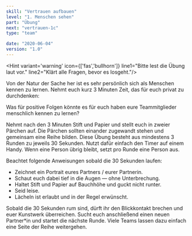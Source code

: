 ```yaml
---
skill: "Vertrauen aufbauen"
level: "1. Menschen sehen"
part: "Übung"
next: "vertrauen-1c"
type: "team"

date: "2020-06-04"
version: "1.0"
---
```


<Hint variant='warning' icon={['fas','bullhorn']}
line1="Bitte lest die Übung laut vor."
line2="Klärt alle Fragen, bevor es losgeht."/>

<Row className="tutsegment"> 
<Col>

Von der Natur der Sache her ist es sehr persönlich sich als Menschen kennen zu lernen.
Nehmt euch kurz 3 Minuten Zeit, das für euch privat zu durchdenken:

Was für positive Folgen könnte es für euch haben eure Teammitglieder menschlich kennen zu lernen?

</Col>
</Row>

<Row className="tutsegment"> 
<Col>

Nehmt nach den 3 Minuten Stift und Papier und stellt euch in zweier Pärchen auf. 
Die Pärchen sollten einander zugewandt stehen und gemeinsam eine Reihe bilden.
Diese Übung besteht aus mindestens 3 Runden zu jeweils 30 Sekunden.
Nutzt dafür einfach den Timer auf einem Handy.
Wenn eine Person übrig bleibt, setzt pro Runde eine Person aus.

Beachtet folgende Anweisungen sobald die 30 Sekunden laufen:
* Zeichnet ein Portrait eures Partners / eurer Partnerin.
* Schaut euch dabei tief in die Augen — ohne Unterbrechung.
* Haltet Stift und Papier auf Bauchhöhe und guckt nicht runter.
* Seid leise.
* Lächeln ist erlaubt und in der Regel erwünscht.

Sobald die 30 Sekunden rum sind, dürft ihr den Blickkontakt brechen und euer Kunstwerk überreichen.
Sucht euch anschließend einen neuen Partner*in und startet die nächste Runde.
Viele Teams lassen dazu einfach eine Seite der Reihe weitergehen.

</Col>
</Row>